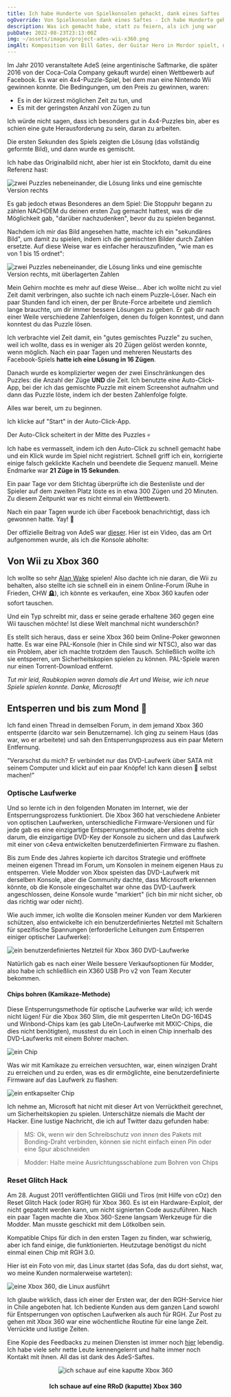```yaml
---
title: Ich habe Hunderte von Spielkonsolen gehackt, dank eines Saftes
ogOverride: Von Spielkonsolen dank eines Saftes - Ich habe Hunderte gehackt
description: Was ich gemacht habe, statt zu feiern, als ich jung war
pubDate: 2022-08-23T23:13:00Z
img: ~/assets/images/project-ades-wii-x360.png
imgAlt: Komposition von Bill Gates, der Guitar Hero in Mordor spielt, nachdem er von AdeS-Saft gepwned wurde
---
```



Im Jahr 2010 veranstaltete AdeS (eine argentinische Saftmarke, die später 2016 von der Coca-Cola Company gekauft wurde) einen Wettbewerb auf Facebook.
Es war ein 4x4-Puzzle-Spiel, bei dem man eine Nintendo Wii gewinnen konnte. Die Bedingungen, um den Preis zu gewinnen, waren:

- Es in der kürzest möglichen Zeit zu tun, und
- Es mit der geringsten Anzahl von Zügen zu tun

Ich würde nicht sagen, dass ich besonders gut in 4x4-Puzzles bin, aber es schien eine gute Herausforderung zu sein, daran zu arbeiten.

Die ersten Sekunden des Spiels zeigten die Lösung (das vollständig geformte Bild), und dann wurde es gemischt.

Ich habe das Originalbild nicht, aber hier ist ein Stockfoto, damit du eine Referenz hast:

<Image
  src={Puzzle}
  alt="zwei Puzzles nebeneinander, die Lösung links und eine gemischte Version rechts"
  format="webp"
/>

Es gab jedoch etwas Besonderes an dem Spiel: Die Stoppuhr begann zu zählen NACHDEM du deinen ersten Zug gemacht hattest, was dir die Möglichkeit gab,
"darüber nachzudenken", bevor du zu spielen begannst.

Nachdem ich mir das Bild angesehen hatte, machte ich ein "sekundäres Bild", um damit zu spielen, indem ich die gemischten Bilder durch Zahlen ersetzte.
Auf diese Weise war es einfacher herauszufinden, "wie man es von 1 bis 15 ordnet":

<Image
  src={PuzzleNumbered}
  alt="zwei Puzzles nebeneinander, die Lösung links und eine gemischte Version rechts, mit überlagerten Zahlen"
  format="webp"
/>

Mein Gehirn mochte es mehr auf diese Weise... Aber ich wollte nicht zu viel Zeit damit verbringen, also suchte ich nach einem Puzzle-Löser. Nach ein paar Stunden fand ich
einen, der per Brute-Force arbeitete und ziemlich lange brauchte, um dir immer bessere Lösungen zu geben. Er gab dir nach einer Weile verschiedene Zahlenfolgen,
denen du folgen konntest, und dann konntest du das Puzzle lösen.

Ich verbrachte viel Zeit damit, ein "gutes gemischtes Puzzle" zu suchen, weil ich wollte, dass es in weniger als 20 Zügen gelöst werden konnte, wenn möglich.
Nach ein paar Tagen und mehreren Neustarts des Facebook-Spiels **hatte ich eine Lösung in 16 Zügen**.

Danach wurde es komplizierter wegen der zwei Einschränkungen des Puzzles: die Anzahl der Züge **UND** die Zeit. Ich benutzte eine Auto-Click-App, bei der ich das
gemischte Puzzle mit einem Screenshot aufnahm und dann das Puzzle löste, indem ich der besten Zahlenfolge folgte.

Alles war bereit, um zu beginnen.

Ich klicke auf "Start" in der Auto-Click-App.

Der Auto-Click scheitert in der Mitte des Puzzles 💀

Ich habe es vermasselt, indem ich den Auto-Click zu schnell gemacht habe und ein Klick wurde im Spiel nicht registriert. Schnell griff ich ein, korrigierte einige falsch geklickte Kacheln und beendete
die Sequenz manuell. Meine Endmarke war **21 Züge in 15 Sekunden**.

Ein paar Tage vor dem Stichtag überprüfte ich die Bestenliste und der Spieler auf dem zweiten Platz löste es in etwa 300 Zügen und 20 Minuten.
Zu diesem Zeitpunkt war es nicht einmal ein Wettbewerb.

Nach ein paar Tagen wurde ich über Facebook benachrichtigt, dass ich gewonnen hatte. Yay! 🎉

Der offizielle Beitrag von AdeS war [dieser](https://web.archive.org/web/20101028002731/http://www.ades.cl/blog/2010/06/ya-tenemos-los-ganadores-de-puzzle-ades/).
Hier ist ein Video, das am Ort aufgenommen wurde, als ich die Konsole abholte:

<YouTube id="Uf5JHxDxNRw" />

## Von Wii zu Xbox 360

Ich wollte so sehr [Alan Wake](https://de.wikipedia.org/wiki/Alan_Wake) spielen! Also dachte ich nie daran, die Wii zu behalten, also stellte ich sie schnell ein
in einem Online-Forum (Ruhe in Frieden, CHW 🪦), ich könnte es verkaufen, eine Xbox 360 kaufen oder sofort tauschen.

Und ein Typ schreibt mir, dass er seine gerade erhaltene 360 gegen eine Wii tauschen möchte! Ist diese Welt manchmal nicht wunderschön?

Es stellt sich heraus, dass er seine Xbox 360 beim Online-Poker gewonnen hatte. Es war eine PAL-Konsole (hier in Chile sind wir NTSC), also war das ein Problem, aber
ich machte trotzdem den Tausch. Schließlich wollte ich sie entsperren, um Sicherheitskopien spielen zu können. PAL-Spiele waren nur einen Torrent-Download entfernt.

_Tut mir leid, Raubkopien waren damals die Art und Weise, wie ich neue Spiele spielen konnte. Danke, Microsoft!_

## Entsperren und bis zum Mond 🚀

Ich fand einen Thread in demselben Forum, in dem jemand Xbox 360 entsperrte (darcito war sein Benutzername). Ich ging zu seinem Haus (das war, wo er arbeitete)
und sah den Entsperrungsprozess aus ein paar Metern Entfernung.

"Verarschst du mich? Er verbindet nur das DVD-Laufwerk über SATA mit seinem Computer und klickt auf ein paar Knöpfe! Ich kann diesen 💩 selbst machen!"

### Optische Laufwerke

Und so lernte ich in den folgenden Monaten im Internet, wie der Entsperrungsprozess funktioniert. Die Xbox 360 hat verschiedene
Anbieter von optischen Laufwerken, unterschiedliche Firmware-Versionen und für jede gab es eine einzigartige Entsperrungsmethode, aber alles drehte sich darum, die
einzigartige DVD-Key der Konsole zu sichern und das Laufwerk mit einer von c4eva entwickelten benutzerdefinierten Firmware zu flashen.

Bis zum Ende des Jahres kopierte ich darcitos Strategie und eröffnete meinen eigenen Thread im Forum, um Konsolen in meinem eigenen Haus zu entsperren.
Viele Modder von Xbox speisten das DVD-Laufwerk mit derselben Konsole, aber die Community dachte, dass Microsoft erkennen könnte, ob die Konsole eingeschaltet war
ohne das DVD-Laufwerk angeschlossen, deine Konsole wurde "markiert" (ich bin mir nicht sicher, ob das richtig war oder nicht).

Wie auch immer, ich wollte die Konsolen meiner Kunden vor dem Markieren schützen, also entwickelte ich ein benutzerdefiniertes Netzteil mit Schaltern für spezifische Spannungen
(erforderliche Leitungen zum Entsperren einiger optischer Laufwerke):

<Image
  src={X360PowerSupply}
  alt="ein benutzerdefiniertes Netzteil für Xbox 360 DVD-Laufwerke"
  format="webp"
/>

Natürlich gab es nach einer Weile bessere Verkaufsoptionen für Modder, also habe ich schließlich ein X360 USB Pro v2 von Team Xecuter bekommen.

#### Chips bohren (Kamikaze-Methode)

Diese Entsperrungsmethode für optische Laufwerke war wild; ich werde nicht lügen! Für die Xbox 360 Slim, die mit gesperrten LiteOn DG-16D4S und Winbond-Chips kam
(es gab LiteOn-Laufwerke mit MXIC-Chips, die dies nicht benötigten), musstest du ein Loch in einen Chip innerhalb des DVD-Laufwerks mit einem Bohrer machen.

<Image src={KamikazeLocation} alt="ein Chip" format="webp" />

Was wir mit Kamikaze zu erreichen versuchten, war, einen winzigen Draht zu erreichen und zu erden, was es dir ermöglichte, eine benutzerdefinierte Firmware auf das Laufwerk zu flashen:

<Image src={WinbondExploitLines} alt="ein entkapselter Chip" format="webp" />

Ich nehme an, Microsoft hat nicht mit dieser Art von Verrücktheit gerechnet, um Sicherheitskopien zu spielen. Unterschätze niemals die Macht der Hacker.
Eine lustige Nachricht, die ich auf Twitter dazu gefunden habe:

> MS: Ok, wenn wir den Schreibschutz _von innen_ des Pakets mit Bonding-Draht verbinden, können sie nicht einfach einen Pin oder eine Spur abschneiden

> Modder: Halte meine Ausrichtungsschablone zum Bohren von Chips

### Reset Glitch Hack

Am 28. August 2011 veröffentlichten GliGli und Tiros (mit Hilfe von cOz) den Reset Glitch Hack (oder RGH) für Xbox 360. Es ist ein Hardware-Exploit, der nicht gepatcht werden kann,
um nicht signierten Code auszuführen. Nach ein paar Tagen machte die Xbox 360-Szene langsam Werkzeuge für die Modder. Man musste
geschickt mit dem Lötkolben sein.

Kompatible Chips für dich in den ersten Tagen zu finden, war schwierig, aber ich fand einige, die funktionierten.
Heutzutage benötigst du nicht einmal einen Chip mit RGH 3.0.

Hier ist ein Foto von mir, das Linux startet (das Sofa, das du dort siehst, war, wo meine Kunden normalerweise warteten):

<Image src={X360Linux} alt="eine Xbox 360, die Linux ausführt" format="webp" />

Ich glaube wirklich, dass ich einer der Ersten war, der den RGH-Service hier in Chile angeboten hat. Ich bediente Kunden aus dem ganzen Land sowohl für
Entsperrungen von optischen Laufwerken als auch für RGH. Zur Post zu gehen mit Xbox 360 war eine wöchentliche Routine für eine lange Zeit. Verrückte und lustige Zeiten.

Eine Kopie des Feedbacks zu meinen Diensten ist immer noch [hier](https://www.capa9.net/temas/feedback-de-sbarrenechea.899146/) lebendig.
Ich habe viele sehr nette Leute kennengelernt und halte immer noch Kontakt mit ihnen. All das ist dank des AdeS-Saftes.

<p align="center">
  <Image
    src={XboxRRoD}
    alt="ich schaue auf eine kaputte Xbox 360"
    format="webp"
  />
  <h4 align="center">Ich schaue auf eine RRoD (kaputte) Xbox 360</h4>
</p>
